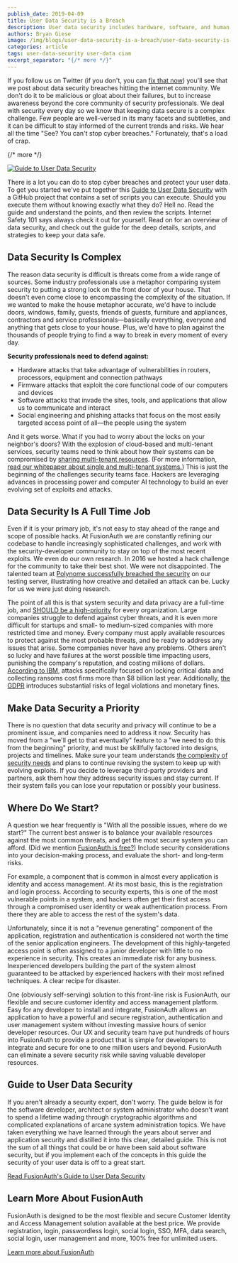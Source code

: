 ```yaml
---
publish_date: 2019-04-09 
title: User Data Security is a Breach
description: User data security includes hardware, software, and human challenges. Use this guide with code examples to secure your system from hacks and exploits.
authors: Bryan Giese
image: /img/blogs/user-data-security-is-a-breach/user-data-security-is-a-breach.png
categories: article
tags: user-data-security user-data ciam
excerpt_separator: "{/* more */}"
---
```


If you follow us on Twitter (if you don't, you can [fix that now](http://bit.ly/2WOcw7D)) you'll see that we post about data security breaches hitting the internet community. We don't do it to be malicious or gloat about their failures, but to increase awareness beyond the core community of security professionals. We deal with security every day so we know that keeping data secure is a complex challenge. Few people are well-versed in its many facets and subtleties, and it can be difficult to stay informed of the current trends and risks. We hear all the time "See? You can't stop cyber breaches." Fortunately, that's a load of crap.

{/* more */}

[![Guide to User Data Security](/img/blogs/user-data-security-is-a-breach/guide-userdata-inline.png)](/learn/expert-advice/security/guide-to-user-data-security)

There is a lot you can do to stop cyber breaches and protect your user data. To get you started we've put together this [Guide to User Data Security](/learn/expert-advice/security/guide-to-user-data-security) with a GitHub project that contains a set of scripts you can execute. Should you execute them without knowing exactly what they do? Hell no. Read the guide and understand the points, and then review the scripts. Internet Safety 101 says always check it out for yourself. Read on for an overview of data security, and check out the guide for the deep details, scripts, and strategies to keep your data safe.

## Data Security Is Complex

The reason data security is difficult is threats come from a wide range of sources. Some industry professionals use a metaphor comparing system security to putting a strong lock on the front door of your house. That doesn't even come close to encompassing the complexity of the situation. If we wanted to make the house metaphor accurate, we'd have to include doors, windows, family, guests, friends of guests, furniture and appliances, contractors and service professionals—basically everything, everyone and anything that gets close to your house. Plus, we'd have to plan against the thousands of people trying to find a way to break in every moment of every day.

**Security professionals need to defend against:**

- Hardware attacks that take advantage of vulnerabilities in routers, processors, equipment and connection pathways
- Firmware attacks that exploit the core functional code of our computers and devices
- Software attacks that invade the sites, tools, and applications that allow us to communicate and interact
- Social engineering and phishing attacks that focus on the most easily targeted access point of all—the people using the system

And it gets worse. What if you had to worry about the locks on your neighbor's doors? With the explosion of cloud-based and multi-tenant services, security teams need to think about how their systems can be compromised by [sharing multi-tenant resources](https://threatpost.com/delta-sears-breaches-blamed-on-malware-attack-against-a-third-party-chat-service/131023/ "Jump to Threatpost site"). (For more information, [read our whitepaper about single and multi-tenant systems.](/learn/expert-advice/identity-basics/multi-tenancy-vs-single-tenant-idaas-solutions)) This is just the beginning of the challenges security teams face. Hackers are leveraging advances in processing power and computer AI technology to build an ever evolving set of exploits and attacks.

## Data Security Is A Full Time Job

Even if it is your primary job, it's not easy to stay ahead of the range and scope of possible hacks. At FusionAuth we are constantly refining our codebase to handle increasingly sophisticated challenges, and work with the security-developer community to stay on top of the most recent exploits. We even do our own research. In 2016 we hosted a hack challenge for the community to take their best shot. We were not disappointed. The talented team at [Polynome successfully breached the security](http://polynome.co/infosec/inversoft/elasticsearch/linode/penetration-testing/2016/08/16/hack-that-inversoft.html "Jump to Polynome article") on our testing server, illustrating how creative and detailed an attack can be. Lucky for us we were just doing research.

The point of all this is that system security and data privacy are a full-time job, and [SHOULD be a high-priority](https://www.zdnet.com/article/why-is-it-so-hard-for-us-to-pay-attention-to-cybersecurity/ "Jump to ZDNet article") for every organization. Large companies struggle to defend against cyber threats, and it is even more difficult for startups and small- to medium-sized companies with more restricted time and money. Every company must apply available resources to protect against the most probable threats, and be ready to address any issues that arise. Some companies never have any problems. Others aren't so lucky and have failures at the worst possible time impacting users, punishing the company's reputation, and costing millions of dollars. [According to IBM](https://www.wraltechwire.com/2018/04/05/ibm-human-error-is-biggest-reason-for-data-breaches-as-ransomware-attacks-surge/ "Jumpt to Wral Tech Wire"), attacks specifically focused on locking critical data and collecting ransoms cost firms more than $8 billion last year. Additionally, [the GDPR](/learn/expert-advice/ciam/developers-guide-to-gdpr) introduces substantial risks of legal violations and monetary fines.   

## Make Data Security a Priority

There is no question that data security and privacy will continue to be a prominent issue, and companies need to address it now. Security has moved from a "we'll get to that eventually" feature to a "we need to do this from the beginning" priority, and must be skillfully factored into designs, projects and timelines. Make sure your team understands [the complexity of security needs](/learn/expert-advice/ciam/challenges-of-ciam) and plans to continue revising the system to keep up with evolving exploits. If you decide to leverage third-party providers and partners, ask them how they address security issues and stay current. If their system fails you can lose your reputation or possibly your business.

## Where Do We Start?  

A question we hear frequently is "With all the possible issues, where do we start?" The current best answer is to balance your available resources against the most common threats, and get the most secure system you can afford. (Did we mention [FusionAuth is free?](/)) Include security considerations into your decision-making process, and evaluate the short- and long-term risks.

For example, a component that is common in almost every application is identity and access management. At its most basic, this is the registration and login process. According to security experts, this is one of the most vulnerable points in a system, and hackers often get their first access through a compromised user identity or weak authentication process. From there they are able to access the rest of the system's data.

Unfortunately, since it is not a "revenue generating" component of the application, registration and authentication is considered not worth the time of the senior application engineers. The development of this highly-targeted access point is often assigned to a junior developer with little to no experience in security. This creates an immediate risk for any business. Inexperienced developers building the part of the system almost guaranteed to be attacked by experienced hackers with their most refined techniques. A clear recipe for disaster.

One (obviously self-serving) solution to this front-line risk is FusionAuth, our flexible and secure customer identity and access management platform. Easy for any developer to install and integrate, FusionAuth allows an application to have a powerful and secure registration, authentication and user management system without investing massive hours of senior developer resources. Our UX and security team have put hundreds of hours into FusionAuth to provide a product that is simple for developers to integrate and secure for one to one million users and beyond. FusionAuth can eliminate a severe security risk while saving valuable developer resources.

## Guide to User Data Security  

If you aren't already a security expert, don't worry. The guide below is for the software developer, architect or system administrator who doesn't want to spend a lifetime wading through cryptographic algorithms and complicated explanations of arcane system administration topics. We have taken everything we have learned through the years about server and application security and distilled it into this clear, detailed guide. This is not the sum of all things that could be or have been said about software security, but if you implement each of the concepts in this guide the security of your user data is off to a great start.

[Read FusionAuth's Guide to User Data Security](/learn/expert-advice/security/guide-to-user-data-security)

## Learn More About FusionAuth

FusionAuth is designed to be the most flexible and secure Customer Identity and Access Management solution available at the best price. We provide registration, login, passwordless login, social login, SSO, MFA, data search, social login, user management and more, 100% free for unlimited users.

[Learn more about FusionAuth](/ "FusionAuth Home")
